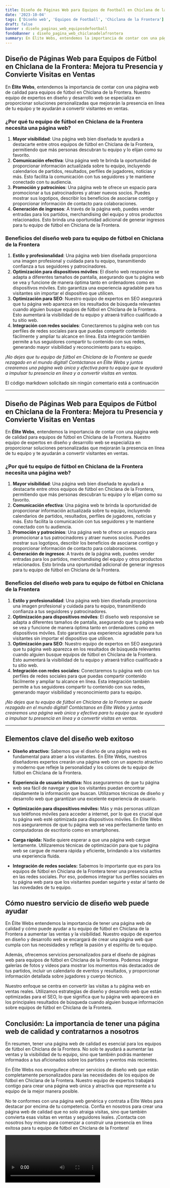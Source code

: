 ```yaml
---
title: Diseño de Páginas Web para Equipos de Football en Chiclana de la Frontera
date: '2023-10-04'
tags: ['Diseño web', 'Equipos de Football', 'Chiclana de la Frontera']
draft: false
banner : diseño_paginas_web_equiposdefootball
fondoBanner : diseño_pagina_web_chiclanadelafrontera
summary: En Élite Webs, entendemos la importancia de contar con una página web de calidad para equipos de fútbol en Chiclana de la Frontera. Nuestro equipo de expertos en diseño y desarrollo web se especializa en proporcionar soluciones personalizadas que mejorarán la presencia en línea de tu equipo y te ayudarán a convertir visitantes en ventas.
---
```


## **Diseño de Páginas Web para Equipos de Fútbol en Chiclana de la Frontera: Mejora tu Presencia y Convierte Visitas en Ventas**

En **Élite Webs**, entendemos la importancia de contar con una página web de calidad para equipos de fútbol en Chiclana de la Frontera. Nuestro equipo de expertos en diseño y desarrollo web se especializa en proporcionar soluciones personalizadas que mejorarán la presencia en línea de tu equipo y te ayudarán a convertir visitantes en ventas.

### **¿Por qué tu equipo de fútbol en Chiclana de la Frontera necesita una página web?**
1. **Mayor visibilidad**: Una página web bien diseñada te ayudará a destacarte entre otros equipos de fútbol en Chiclana de la Frontera, permitiendo que más personas descubran tu equipo y lo elijan como su favorito.
2. **Comunicación efectiva**: Una página web te brinda la oportunidad de proporcionar información actualizada sobre tu equipo, incluyendo calendarios de partidos, resultados, perfiles de jugadores, noticias y más. Esto facilita la comunicación con tus seguidores y te mantiene conectado con tu audiencia.
3. **Promoción y patrocinios**: Una página web te ofrece un espacio para promocionar a tus patrocinadores y atraer nuevos socios. Puedes mostrar sus logotipos, describir los beneficios de asociarse contigo y proporcionar información de contacto para colaboraciones.
4. **Generación de ingresos**: A través de la página web, puedes vender entradas para los partidos, merchandising del equipo y otros productos relacionados. Esto brinda una oportunidad adicional de generar ingresos para tu equipo de fútbol en Chiclana de la Frontera.

### **Beneficios del diseño web para tu equipo de fútbol en Chiclana de la Frontera**
1. **Estilo y profesionalidad**: Una página web bien diseñada proporciona una imagen profesional y cuidada para tu equipo, transmitiendo confianza a tus seguidores y patrocinadores.
2. **Optimización para dispositivos móviles**: El diseño web responsive se adapta a diferentes tamaños de pantalla, asegurando que tu página web se vea y funcione de manera óptima tanto en ordenadores como en dispositivos móviles. Esto garantiza una experiencia agradable para tus visitantes sin importar el dispositivo que utilicen.
3. **Optimización para SEO**: Nuestro equipo de expertos en SEO asegurará que tu página web aparezca en los resultados de búsqueda relevantes cuando alguien busque equipos de fútbol en Chiclana de la Frontera. Esto aumentará la visibilidad de tu equipo y atraerá tráfico cualificado a tu sitio web.
4. **Integración con redes sociales**: Conectaremos tu página web con tus perfiles de redes sociales para que puedas compartir contenido fácilmente y ampliar tu alcance en línea. Esta integración también permite a tus seguidores compartir tu contenido con sus redes, generando mayor visibilidad y reconocimiento para tu equipo.

*¡No dejes que tu equipo de fútbol en Chiclana de la Frontera se quede rezagado en el mundo digital! Contáctanos en Élite Webs y juntos crearemos una página web única y efectiva para tu equipo que te ayudará a impulsar tu presencia en línea y a convertir visitas en ventas.*

 El código markdown solicitado sin ningún comentario está a continuación 

***
## **Diseño de Páginas Web para Equipos de Fútbol en Chiclana de la Frontera: Mejora tu Presencia y Convierte Visitas en Ventas**

En **Élite Webs**, entendemos la importancia de contar con una página web de calidad para equipos de fútbol en Chiclana de la Frontera. Nuestro equipo de expertos en diseño y desarrollo web se especializa en proporcionar soluciones personalizadas que mejorarán la presencia en línea de tu equipo y te ayudarán a convertir visitantes en ventas.

### **¿Por qué tu equipo de fútbol en Chiclana de la Frontera necesita una página web?**
1. **Mayor visibilidad**: Una página web bien diseñada te ayudará a destacarte entre otros equipos de fútbol en Chiclana de la Frontera, permitiendo que más personas descubran tu equipo y lo elijan como su favorito.
2. **Comunicación efectiva**: Una página web te brinda la oportunidad de proporcionar información actualizada sobre tu equipo, incluyendo calendarios de partidos, resultados, perfiles de jugadores, noticias y más. Esto facilita la comunicación con tus seguidores y te mantiene conectado con tu audiencia.
3. **Promoción y patrocinios**: Una página web te ofrece un espacio para promocionar a tus patrocinadores y atraer nuevos socios. Puedes mostrar sus logotipos, describir los beneficios de asociarse contigo y proporcionar información de contacto para colaboraciones.
4. **Generación de ingresos**: A través de la página web, puedes vender entradas para los partidos, merchandising del equipo y otros productos relacionados. Esto brinda una oportunidad adicional de generar ingresos para tu equipo de fútbol en Chiclana de la Frontera.

### **Beneficios del diseño web para tu equipo de fútbol en Chiclana de la Frontera**
1. **Estilo y profesionalidad**: Una página web bien diseñada proporciona una imagen profesional y cuidada para tu equipo, transmitiendo confianza a tus seguidores y patrocinadores.
2. **Optimización para dispositivos móviles**: El diseño web responsive se adapta a diferentes tamaños de pantalla, asegurando que tu página web se vea y funcione de manera óptima tanto en ordenadores como en dispositivos móviles. Esto garantiza una experiencia agradable para tus visitantes sin importar el dispositivo que utilicen.
3. **Optimización para SEO**: Nuestro equipo de expertos en SEO asegurará que tu página web aparezca en los resultados de búsqueda relevantes cuando alguien busque equipos de fútbol en Chiclana de la Frontera. Esto aumentará la visibilidad de tu equipo y atraerá tráfico cualificado a tu sitio web.
4. **Integración con redes sociales**: Conectaremos tu página web con tus perfiles de redes sociales para que puedas compartir contenido fácilmente y ampliar tu alcance en línea. Esta integración también permite a tus seguidores compartir tu contenido con sus redes, generando mayor visibilidad y reconocimiento para tu equipo.

*¡No dejes que tu equipo de fútbol en Chiclana de la Frontera se quede rezagado en el mundo digital! Contáctanos en Élite Webs y juntos crearemos una página web única y efectiva para tu equipo que te ayudará a impulsar tu presencia en línea y a convertir visitas en ventas.*
***

<GifSeo />

<Cta />

## Elementos clave del diseño web exitoso

- **Diseño atractivo:** Sabemos que el diseño de una página web es fundamental para atraer a los visitantes. En Élite Webs, nuestros diseñadores expertos crearán una página web con un aspecto atractivo y moderno que refleje la personalidad y los colores de tu equipo de fútbol en Chiclana de la Frontera.

- **Experiencia de usuario intuitiva:** Nos aseguraremos de que tu página web sea fácil de navegar y que los visitantes puedan encontrar rápidamente la información que buscan. Utilizamos técnicas de diseño y desarrollo web que garantizan una excelente experiencia de usuario.

- **Optimización para dispositivos móviles:** Más y más personas utilizan sus teléfonos móviles para acceder a internet, por lo que es crucial que tu página web esté optimizada para dispositivos móviles. En Élite Webs nos aseguraremos de que tu página web se vea perfectamente tanto en computadoras de escritorio como en smartphones.

- **Carga rápida:** Nadie quiere esperar a que una página web cargue lentamente. Utilizaremos técnicas de optimización para que tu página web se cargue de manera rápida y eficiente, brindando a los visitantes una experiencia fluida.

- **Integración de redes sociales:** Sabemos lo importante que es para los equipos de fútbol en Chiclana de la Frontera tener una presencia activa en las redes sociales. Por eso, podemos integrar tus perfiles sociales en tu página web para que los visitantes puedan seguirte y estar al tanto de las novedades de tu equipo.

## Cómo nuestro servicio de diseño web puede ayudar

En Élite Webs entendemos la importancia de tener una página web de calidad y cómo puede ayudar a tu equipo de fútbol en Chiclana de la Frontera a aumentar las ventas y la visibilidad. Nuestro equipo de expertos en diseño y desarrollo web se encargará de crear una página web que cumpla con tus necesidades y refleje la pasión y el espíritu de tu equipo.

Además, ofrecemos servicios personalizados para el diseño de páginas web para equipos de fútbol en Chiclana de la Frontera. Podemos integrar galerías de fotos y videos para mostrar los momentos más destacados de tus partidos, incluir un calendario de eventos y resultados, y proporcionar información detallada sobre jugadores y cuerpo técnico.

Nuestro enfoque se centra en convertir las visitas a tu página web en ventas reales. Utilizamos estrategias de diseño y desarrollo web que están optimizadas para el SEO, lo que significa que tu página web aparecerá en los principales resultados de búsqueda cuando alguien busque información sobre equipos de fútbol en Chiclana de la Frontera. 

## Conclusión: La importancia de tener una página web de calidad y contratarnos a nosotros

En resumen, tener una página web de calidad es esencial para los equipos de fútbol en Chiclana de la Frontera. No solo te ayudará a aumentar las ventas y la visibilidad de tu equipo, sino que también podrás mantener informados a tus aficionados sobre los partidos y eventos más recientes.

En Élite Webs nos enorgullece ofrecer servicios de diseño web que están completamente personalizados para las necesidades de los equipos de fútbol en Chiclana de la Frontera. Nuestro equipo de expertos trabajará contigo para crear una página web única y atractiva que represente a tu equipo de la mejor manera posible.

No te conformes con una página web genérica y contrata a Élite Webs para destacar por encima de tu competencia. Confía en nosotros para crear una página web de calidad que no solo atraiga visitas, sino que también convierta esas visitas en ventas y seguidores leales. ¡Contacta con nosotros hoy mismo para comenzar a construir una presencia en línea exitosa para tu equipo de fútbol en Chiclana de la Frontera!

<Video />

<CtaBot job='Equipos de Football' city='Chiclana de la Frontera'/>

<Gmaps query='Chiclana de la Frontera+españa+maps' />